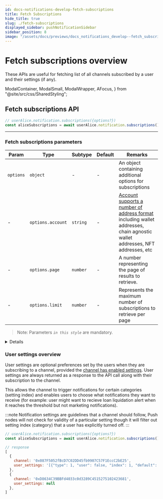 ```yaml
---
id: docs-notifications-develop-fetch-subscriptions
title: Fetch Subscriptions
hide_title: true
slug: ./fetch-subscriptions
displayed_sidebar: pushNotificationSidebar
sidebar_position: 8
image: "/assets/docs/previews/docs_notifications_develop--fetch_subscriptions.png"
---
```


# Fetch subscriptions overview

These APIs are useful for fetching list of all channels subscribed by a user and their settings (if any).

<head>
  <title>{"Fetch Subscriptions | Push Notifications | Push Documentation"}
  </title>
</head>

  ModalContainer,
  ModalSmall,
  ModalWrapper,
  AFocus,
} from "@site/src/css/SharedStyling";

## Fetch subscriptions API

<Tabs className="codetabs" groupId="code-examples">
  <TabItem value="js" attributes={{className: "codetab js"}} default>

```typescript
// userAlice.notification.subscriptions({options?})
const aliceSubscriptions = await userAlice.notification.subscriptions();
```

  </TabItem>
</Tabs>

---

### Fetch subscriptions parameters

| Param     | Type              | Subtype  | Default | Remarks                                                                                                                                                                                                          |
| --------- | ----------------- | -------- | ------- | ---------------------------------------------------------------------------------------------------------------------------------------------------------------------------------------------------------------- |
| `options` | `object`          | -        | -       | An object containing additional options for subscriptions                                                                                                                                                        |
| -         | `options.account` | `string` | -       | [Account supports a number of address format](/docs/notifications/important-concepts/#types-of-supported-wallet-address-account) including wallet addresses, chain agnostic wallet addresses, NFT addresses, etc |
| -         | `options.page`    | `number` | -       | A number representing the page of results to retrieve.                                                                                                                                                           |
| -         | `options.limit`   | `number` | -       | Represents the maximum number of subscriptions to retrieve per page                                                                                                                                               |

> Note: Parameters _`in this style`_ are mandatory.

<Details summary="Expected response">

```typescript
[
  {
    channel: "0xD8634C39BBFd4033c0d3289C4515275102423681",
    user_settings: null,
  },
  {
    channel: "0x74415Bc4C4Bf4Baecc2DD372426F0a1D016Fa924",
    user_settings: null,
  },
  {
    channel: "0x087F5052fBcD7C02DD45fb9907C57F1EccC2bE25",
    user_settings:
      '[{"type": 1, "user": false, "index": 1, "default": false, "description": "test1"}, {"type": 2, "user": 25, "index": 2, "default": 25, "enabled": 1, "lowerLimit": 23, "upperLimit": 35, "description": "test3"}, {"type": 2, "user": 64, "index": 3, "default": 56, "enabled": 1, "lowerLimit": 43, "upperLimit": 78, "description": "test5"}]',
  },
];
```

</Details>

### User settings overview

User settings are optional preferences set by the users when they are subscribing to a channel, provided the [channel has enabled settings](/docs/notifications/build/fetch-subscriptions). User settings are always returned as a response to the API call along with their subscription to the channel.

This allows the channel to trigger notifications for certain categories (setting index) and enables users to choose what notifications they want to receive (for example: user might want to recieve loan liquidation alert when it reaches the threshold but not marketing notifications).

:::note
Notification settings are guidelines that a channel should follow, Push nodes will not check for validity of a particular setting though it will filter out setting index (category) that a user has explicitly turned off.
:::

```jsx
// userAlice.notification.subscriptions({options?})
const aliceSubscriptions = await userAlice.notification.subscriptions()

// response
[
  {
    channel: '0x087F5052fBcD7C02DD45fb9907C57F1EccC2bE25',
    user_settings: '[{"type": 1, "user": false, "index": 1, "default": false, "description": "test1"}, {"type": 2, "user": 25, "index": 2, "default": 25, "enabled": 1, "lowerLimit": 23, "upperLimit": 35, "description": "test3"}, {"type": 2, "user": 64, "index": 3, "default": 56, "enabled": 1, "lowerLimit": 43, "upperLimit": 78, "description": "test5"}]'
  },
  {
    channel: '0xD8634C39BBFd4033c0d3289C4515275102423681',
    user_settings: null
  },
]
```
